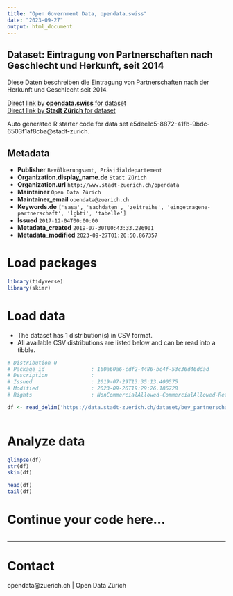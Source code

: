 ```yaml
---
title: "Open Government Data, opendata.swiss"
date: "2023-09-27"
output: html_document
---
```


## Dataset: Eintragung von Partnerschaften nach Geschlecht und Herkunft, seit 2014

Diese Daten beschreiben die Eintragung von Partnerschaften nach der Herkunft und Geschlecht seit 2014.

[Direct link by **opendata.swiss** for dataset](https://opendata.swiss/de/dataset/eintragung-von-partnerschaften-nach-geschlecht-und-herkunft-seit-20141)<br>
[Direct link by **Stadt Zürich** for dataset](https://data.stadt-zuerich.ch/dataset/bev_partnerschaft_geschlecht_herkunft_seit2014_od3321)

Auto generated R starter code for data set e5dee1c5-8872-41fb-9bdc-6503f1af8cba@stadt-zurich.

## Metadata

- **Publisher** `Bevölkerungsamt, Präsidialdepartement`
- **Organization.display_name.de** `Stadt Zürich`
- **Organization.url** `http://www.stadt-zuerich.ch/opendata`
- **Maintainer** `Open Data Zürich`
- **Maintainer_email** `opendata@zuerich.ch`
- **Keywords.de** `['sasa', 'sachdaten', 'zeitreihe', 'eingetragene-partnerschaft', 'lgbti', 'tabelle']`
- **Issued** `2017-12-04T00:00:00`
- **Metadata_created** `2019-07-30T00:43:33.286901`
- **Metadata_modified** `2023-09-27T01:20:50.867357`


# Load packages

```r

library(tidyverse)
library(skimr)

```

# Load data

-   The dataset has 1 distribution(s) in CSV format.
-   All available CSV distributions are listed below and can be read into a tibble.

```r

# Distribution 0
# Package_id               : 160a60a6-cdf2-4486-bc4f-53c36d46ddad
# Description              : 
# Issued                   : 2019-07-29T13:35:13.400575
# Modified                 : 2023-09-26T19:29:26.186728
# Rights                   : NonCommercialAllowed-CommercialAllowed-ReferenceNotRequired

df <- read_delim('https://data.stadt-zuerich.ch/dataset/bev_partnerschaft_geschlecht_herkunft_seit2014_od3321/download/BEV332OD3321.csv')



```

# Analyze data

```r

glimpse(df)
str(df)
skim(df)

head(df)
tail(df)

```

# Continue your code here...

```r

```

------------------------------------------------------------------------

# Contact

opendata@zuerich.ch | Open Data Zürich

